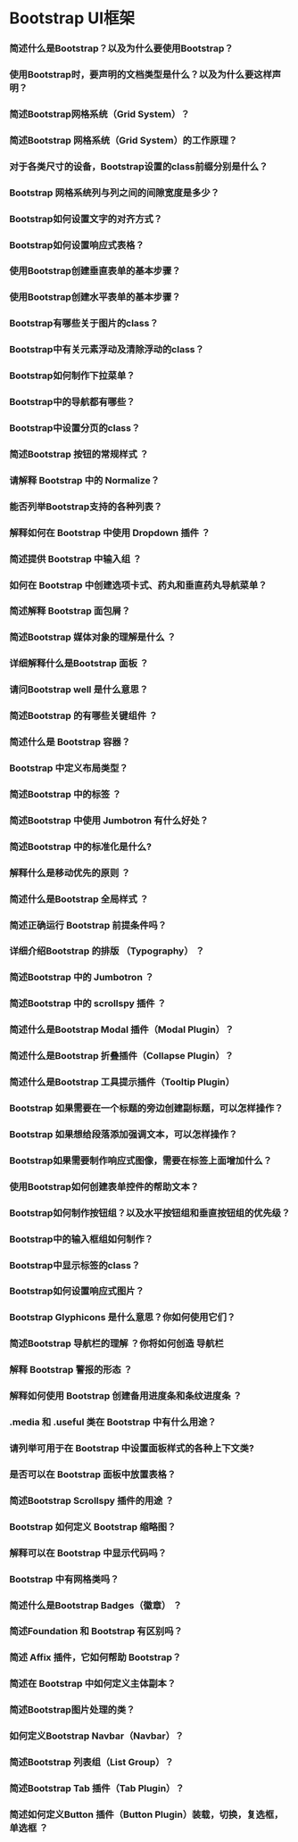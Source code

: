 # Bootstrap UI框架

### 简述什么是Bootstrap？以及为什么要使用Bootstrap？


### 使用Bootstrap时，要声明的文档类型是什么？以及为什么要这样声明？


### 简述Bootstrap网格系统（Grid System）？


### 简述Bootstrap 网格系统（Grid System）的工作原理？


### 对于各类尺寸的设备，Bootstrap设置的class前缀分别是什么？


### Bootstrap 网格系统列与列之间的间隙宽度是多少？


### Bootstrap如何设置文字的对齐方式？


### Bootstrap如何设置响应式表格？


### 使用Bootstrap创建垂直表单的基本步骤？


### 使用Bootstrap创建水平表单的基本步骤？


### Bootstrap有哪些关于图片的class？


### Bootstrap中有关元素浮动及清除浮动的class？


### Bootstrap如何制作下拉菜单？


### Bootstrap中的导航都有哪些？


### Bootstrap中设置分页的class？


### 简述Bootstrap 按钮的常规样式 ？


### 请解释 Bootstrap 中的 Normalize？


### 能否列举Bootstrap支持的各种列表？


### 解释如何在 Bootstrap 中使用 Dropdown 插件 ？


### 简述提供 Bootstrap 中输入组 ？



### 如何在 Bootstrap 中创建选项卡式、药丸和垂直药丸导航菜单？


### 简述解释 Bootstrap 面包屑？


### 简述Bootstrap 媒体对象的理解是什么 ？


### 详细解释什么是Bootstrap 面板 ？


### 请问Bootstrap well 是什么意思？


### 简述Bootstrap 的有哪些关键组件 ？


### 简述什么是 Bootstrap 容器？


### Bootstrap 中定义布局类型？


### 简述Bootstrap 中的标签 ？


### 简述Bootstrap 中使用 Jumbotron 有什么好处？


### 简述Bootstrap 中的标准化是什么?


### 解释什么是移动优先的原则 ？


### 简述什么是Bootstrap 全局样式 ？


### 简述正确运行 Bootstrap 前提条件吗？


### 详细介绍Bootstrap 的排版 （Typography） ？


### 简述Bootstrap 中的 Jumbotron ？


### 简述Bootstrap 中的 scrollspy 插件 ？


### 简述什么是Bootstrap Modal 插件（Modal Plugin）？


### 简述什么是Bootstrap 折叠插件（Collapse Plugin）？


### 简述什么是Bootstrap 工具提示插件（Tooltip Plugin）




### Bootstrap 如果需要在一个标题的旁边创建副标题，可以怎样操作？


### Bootstrap 如果想给段落添加强调文本，可以怎样操作？


### Bootstrap如果需要制作响应式图像，需要在标签上面增加什么？


### 使用Bootstrap如何创建表单控件的帮助文本？


### Bootstrap如何制作按钮组？以及水平按钮组和垂直按钮组的优先级？


### Bootstrap中的输入框组如何制作？


### Bootstrap中显示标签的class？


### Bootstrap如何设置响应式图片？


### Bootstrap Glyphicons 是什么意思？你如何使用它们？


### 简述Bootstrap 导航栏的理解 ？你将如何创造 导航栏


### 解释 Bootstrap 警报的形态 ？


### 解释如何使用 Bootstrap 创建备用进度条和条纹进度条 ？


### .media 和 .useful 类在 Bootstrap 中有什么用途？


### 请列举可用于在 Bootstrap 中设置面板样式的各种上下文类?


### 是否可以在 Bootstrap 面板中放置表格？


### 简述Bootstrap Scrollspy 插件的用途 ？


### Bootstrap 如何定义 Bootstrap 缩略图？


### 解释可以在 Bootstrap 中显示代码吗？


### Bootstrap 中有网格类吗？


### 简述什么是Bootstrap Badges（徽章） ？



### 简述Foundation 和 Bootstrap 有区别吗？


### 简述 Affix 插件，它如何帮助 Bootstrap？


### 简述在 Bootstrap 中如何定义主体副本？


### 简述Bootstrap图片处理的类？


### 如何定义Bootstrap Navbar（Navbar）？


### 简述Bootstrap 列表组（List Group）？


### 简述Bootstrap Tab 插件（Tab Plugin）？


### 简述如何定义Button 插件（Button Plugin）装载，切换，复选框，单选框 ？


